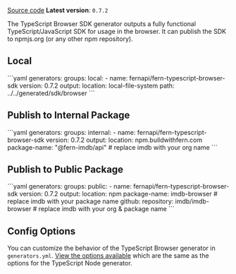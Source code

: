 [Source code](https://github.com/fern-api/fern-typescript)
**Latest version**: `0.7.2`

The TypeScript Browser SDK generator outputs a fully functional TypeScript/JavaScript
SDK for usage in the browser. It can publish the SDK to npmjs.org (or any other npm repository).

## Local
<CodeBlock title="generators.yml">
```yaml
generators:
  groups:
    local:
      - name: fernapi/fern-typescript-browser-sdk
        version: 0.7.2
        output:
          location: local-file-system
          path: ../../generated/sdk/browser
```
</CodeBlock>

## Publish to Internal Package
<CodeBlock title="generators.yml">
```yaml
generators:
  groups:
    internal:
      - name: fernapi/fern-typescript-browser-sdk
        version: 0.7.2
        output:
          location: npm.buildwithfern.com
          package-name: "@fern-imdb/api" # replace imdb with your org name
```
</CodeBlock>

## Publish to Public Package

<CodeBlock title="generators.yml">
```yaml
generators:
  groups:
    public:
      - name: fernapi/fern-typescript-browser-sdk
        version: 0.7.2
        output:
          location: npm
          package-name: imdb-browser # replace imdb with your package name
        github:
          repository: imdb/imdb-browser # replace imdb with your org & package name
```
</CodeBlock>

## Config Options

You can customize the behavior of the TypeScript Browser generator in `generators.yml`. [View the options available](https://docs.buildwithfern.com/sdks/typescript-node) which are the same as the options for the TypeScript Node generator.
